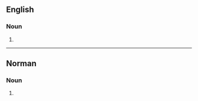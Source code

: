 ==English==

===Noun===
{{head|en|noun form}}

# {{plural of|en|colporteur}}

----

==Norman==

===Noun===
{{head|nrf|noun plural form}}

# {{plural of|nrf|colporteux}}